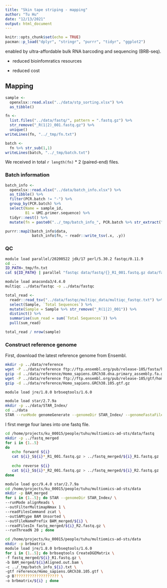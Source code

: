 ```yaml
---
title: "Skin tape striping - mapping"
author: "Tu Hu"
date: "12/13/2021"
output: html_document
---
```


```r
knitr::opts_chunk$set(echo = TRUE)
pacman::p_load("dplyr", "stringr", "purrr", "tidyr", "ggplot2")
```

enabled by ultra-affordable bulk RNA barcoding and sequencing (BRB-seq).

- reduced bioinfomratics resources

- reduced cost

## Mapping

```r
sample <-
  openxlsx::read.xlsx("../data/stp_sorting.xlsx") %>% 
  as_tibble()

fn <- 
  list.files("../data/fastq/", pattern = ".fastq.gz") %>% 
  str_remove("_R(1|2)_001.fastq.gz") %>% 
  unique()
writeLines(fn, "../_tmp/fn.txt")

batch <-
  fn %>% str_sub(1,1)
writeLines(batch, "../_tmp/batch.txt")  
```

We received in total `r length(fn)` * 2 (paired-end) files.

### Batch information
```r
batch_info <- 
  openxlsx::read.xlsx("../data/batch_info.xlsx") %>% 
  as_tibble() %>% 
  filter(PCR.batch != "-") %>% 
  group_by(PCR.batch) %>% 
  select(Name = sample_id, 
         B1 = UMI.primer.sequence) %>% 
  tidyr::nest() %>% 
  mutate(fn = paste0("../_tmp/batch_info_", PCR.batch %>% str_extract("\\d{1}"), ".txt"))

purrr::map2(batch_info$data,
            batch_info$fn, ~ readr::write_tsv(.x, .y))
```


### QC

```bash
module load parallel/20200522 jdk/17 perl/5.30.2 fastqc/0.11.9
cd ..
ID_PATH=_tmp/fn.txt
cat ${ID_PATH} | parallel "fastqc data/fastq/{}_R1_001.fastq.gz data/fastq/{}_R2_001.fastq.gz -o data/fastqc"

```

```bash
module load anaconda3/4.4.0
multiqc ../data/fastqc -o ../data/fastqc
```

```r
total_read <- 
  readr::read_tsv("../data/fastqc/multiqc_data/multiqc_fastqc.txt") %>% 
  select(Sample, `Total Sequences`) %>% 
  mutate(Sample = Sample %>% str_remove("_R(1|2)_001")) %>% 
  distinct() %>% 
  summarise(sum_read = sum(`Total Sequences`)) %>% 
  pull(sum_read)

total_read / nrow(sample)
```

### Construct reference genome

First, download the latest reference genome from Ensembl.

```bash
mkdir -p ../data/reference
wget -P ../data/reference ftp://ftp.ensembl.org/pub/release-105/fasta/homo_sapiens/dna/Homo_sapiens.GRCh38.dna.primary_assembly.fa.gz
gzip -d ../data/reference/Homo_sapiens.GRCh38.dna.primary_assembly.fa.gz
wget -P ../data/reference ftp://ftp.ensembl.org/pub/release-105/gtf/homo_sapiens/Homo_sapiens.GRCh38.105.gtf.gz
gzip -d ../data/reference/Homo_sapiens.GRCh38.105.gtf.gz
```

```bash
module load jre/1.8.0 brbseqtools/1.6.0
```

```bash
module load star/2.7.9a
mkdir -p ../data/STAR_Index/
cd ../data
STAR --runMode genomeGenerate --genomeDir STAR_Index/ --genomeFastaFiles reference/Homo_sapiens.GRCh38.dna.primary_assembly.fa --sjdbGTFfile reference/Homo_sapiens.GRCh38.105.gtf --runThreadN 30
```

I first merge four lanes into one fastq file.

```bash
cd /home/projects/ku_00015/people/tuhu/multiomics-ad-sts/data/fastq
mkdir -p ../fastq_merged
for i in {1..5}
do
   echo forward ${i}
   cat ${i}_S${i}*_R1_001.fastq.gz > ../fastq_merged/${i}_R1.fastq.gz
   
   echo reverse ${i}
   cat ${i}_S${i}*_R2_001.fastq.gz > ../fastq_merged/${i}_R2.fastq.gz
done
```

```bash
module load gcc/9.4.0 star/2.7.9a 
cd /home/projects/ku_00015/people/tuhu/multiomics-ad-sts/data
mkdir -p BAM_merged
for i in {1..5}; do STAR --genomeDir STAR_Index/ \
--runMode alignReads \
--outFilterMultimapNmax 1 \
--readFilesCommand zcat \
--outSAMtype BAM Unsorted \
--outFileNamePrefix BAM_merged/${i} \
--readFilesIn fastq_merged/${i}_R2.fastq.gz \
--runThreadN 20 ; done
```

```bash
cd /home/projects/ku_00015/people/tuhu/multiomics-ad-sts/data
mkdir -p brbmatrix
module load jre/1.8.0 brbseqtools/1.6.0 
for i in {1..5}; do brbseqtools CreateDGEMatrix \
-f fastq_merged/${i}_R1.fastq.gz \
-b BAM_merged/${i}Aligned.out.bam \
-c ../_tmp/batch_info_${i}.txt \
-gtf reference/Homo_sapiens.GRCh38.105.gtf \
-p B???????????????????? \
-o brbmatrix/${i} ; done
```
